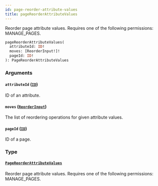 ```yaml
---
id: page-reorder-attribute-values
title: pageReorderAttributeValues
---
```



Reorder page attribute values. Requires one of the following permissions: MANAGE_PAGES.

```graphql
pageReorderAttributeValues(
  attributeId: ID!
  moves: [ReorderInput!]!
  pageId: ID!
): PageReorderAttributeValues
```


### Arguments

#### `attributeId` ([`ID`](../../../developer/api-reference/scalars/id))

ID of an attribute.


#### `moves` ([`ReorderInput`](../../../developer/api-reference/inputs/reorder-input))

The list of reordering operations for given attribute values.


#### `pageId` ([`ID`](../../../developer/api-reference/scalars/id))

ID of a page.


### Type

#### [`PageReorderAttributeValues`](../../../developer/api-reference/objects/page-reorder-attribute-values) 

Reorder page attribute values. Requires one of the following permissions: MANAGE_PAGES.




